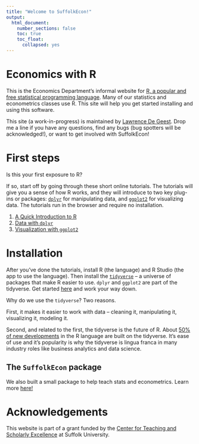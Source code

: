 ```yaml
---
title: "Welcome to SuffolkEcon!"
output:
  html_document:
    number_sections: false
    toc: true
    toc_float: 
      collapsed: yes
---
```


# Economics with R

This is the Economics Department's informal website for [R, a popular and free statistical programming language](https://en.wikipedia.org/wiki/R_(programming_language)). Many of our statistics and econometrics classes use R. This site will help you get started installing and using this software. 

This site (a work-in-progress) is maintained by [Lawrence De Geest](https://lrdegeest.github.io/). Drop me a line if you have any questions, find any bugs (bug spotters will be acknowledged!), or want to get involved with SuffolkEcon!

# First steps

Is this your first exposure to R? 

If so, start off by going through these short online tutorials. The tutorials will give you a sense of how R works, and they will introduce to two key plug-ins or packages: [`dplyr`](https://dplyr.tidyverse.org/) for manipulating data, and [`ggplot2`](https://ggplot2.tidyverse.org/) for visualizing data. The tutorials run in the browser and require no installation. 

1. [A Quick Introduction to R](https://lrdegeest.shinyapps.io/intro-r/)
2. [Data with `dplyr`](https://lrdegeest.shinyapps.io/dplyr/)
3. [Visualization with `ggplot2`](https://lrdegeest.shinyapps.io/ggplot2/)

# Installation

After you've done the tutorials, install R (the language) and R Studio (the app to use the language). Then install the [`tidyverse`](https://www.tidyverse.org/) -- a universe of packages that make R easier to use. `dplyr` and `ggplot2` are part of the tidyverse. Get started [here](https://suffolkecon.github.io/install_r.html) and work your way down.

Why do we use the `tidyverse`? Two reasons.

First, it makes it easier to work with data -- cleaning it, manipulating it, visualizing it, modeling it. 

Second, and related to the first, the tidyverse is the future of R. About [50% of new developments](https://lrdegeest.github.io/blog/totalverse) in the R language are built on the tidyverse. It's ease of use and it's popularity is why the tidyverse is lingua franca in many industry roles like business analytics and data science. 

## The `SuffolkEcon` package

We also built a small package to help teach stats and econometrics. Learn more [here!](https://suffolkecon.github.io/suffolkecon_package.html) 

# Acknowledgements

This website is part of a grant funded by the [Center for Teaching and Scholarly Excellence](https://www.suffolk.edu/academics/research-at-suffolk/center-for-teaching-scholarly-excellence) at Suffolk University.